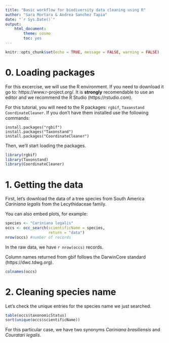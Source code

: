 ```yaml
---
title: "Basic workflow for biodiversity data cleaning using R"
author: "Sara Mortara & Andrea Sanchez Tapia"
date: "`r Sys.Date()`"
output:
    html_document:
        theme: cosmo
        toc: yes
---
```


```r
knitr::opts_chunk$set(echo = TRUE, message = FALSE, warning = FALSE)
```

# 0. Loading packages

For this excercise, we will use the R environment. If you need to download it go to: https://www.r-project.org/. It is **strongly** recomendable to use an editor and we recommend the R Studio (https://rstudio.com).

For this tutorial, you will need to the R packages: `rgbif`, `Taxonstand` `CoordinateCleaner`. If you don't have them installed use the following commands:

```
install.packages("rgbif")
install.packages("Taxonstand")
install.packages("CoordinateCleaner")
```

Then, we'll start loading the packages.  

```r
library(rgbif)
library(Taxonstand)
library(CoordinateCleaner)
```

# 1. Getting the data

First, let's download the data of a tree species from South America *Cariniana legalis* from the Lecythidaceae family.

You can also embed plots, for example:

```r
species <- "Cariniana legalis"
occs <- occ_search(scientificName = species, 
                   return = "data")
nrow(occs) #number of records 
```

In the raw data, we have `r nrow(occs)` records. 

Column names returned from gbif follows the DarwinCore standard (https://dwc.tdwg.org). 

```r
colnames(occs)
```

# 2. Cleaning species name

Let's check the unique entries for the species name we just searched.

```r
table(occs$taxonomicStatus)
sort(unique(occs$scientificName))
```

For this particular case, we have two synonyms *Cariniana brasiliensis* and *Couratari legalis*. 
